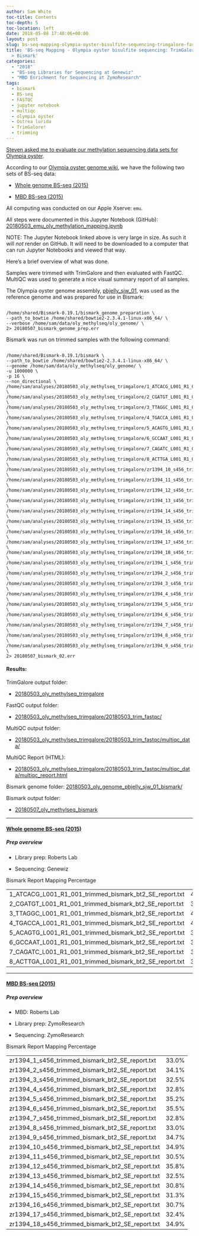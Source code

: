 ```yaml
---
author: Sam White
toc-title: Contents
toc-depth: 5
toc-location: left
date: 2018-05-08 17:40:06+00:00
layout: post
slug: bs-seq-mapping-olympia-oyster-bisulfite-sequencing-trimgalore-fastqc-bismark
title: 'BS-seq Mapping - Olympia oyster bisulfite sequencing: TrimGalore > FastQC
  > Bismark'
categories:
  - "2018"
  - "BS-seq Libraries for Sequencing at Genewiz"
  - "MBD Enrichment for Sequencing at ZymoResearch"
tags:
  - bismark
  - BS-seq
  - FASTQC
  - jupyter notebook
  - multiqc
  - olympia oyster
  - Ostrea lurida
  - TrimGalore!
  - trimming
---
```


[Steven asked me to evaluate our methylation sequencing data sets for Olympia oyster](https://github.com/RobertsLab/resources/issues/225).

According to our [Olympia oyster genome wiki](https://github.com/RobertsLab/project-olympia.oyster-genomic/wiki), we have the following two sets of BS-seq data:





  * [Whole genome BS-seq (2015)](https://github.com/RobertsLab/project-olympia.oyster-genomic/wiki/Whole-genome-BSseq-December-2015)



  * [MBD BS-seq (2015)](https://github.com/RobertsLab/project-olympia.oyster-genomic/wiki/MBD-BSseq-December-2015)






All computing was conducted on our Apple Xserve: `emu`.

All steps were documented in this Jupyter Notebook (GitHub): [20180503_emu_oly_methylation_mapping.ipynb](https://github.com/sr320/LabDocs/blob/master/jupyter_nbs/sam/20180503_emu_oly_methylation_mapping.ipynb)

NOTE: The Jupyter Notebook linked above is very large in size. As such it will _not_ render on GitHub. It will need to be downloaded to a computer that can run Jupyter Notebooks and viewed that way.

Here's a brief overview of what was done.

Samples were trimmed with TrimGalore and then evaluated with FastQC. MultiQC was used to generate a nice visual summary report of all samples.

The Olympia oyster genome assembly, [pbjelly_sjw_01](https://github.com/RobertsLab/project-olympia.oyster-genomic/wiki/Genome-Assemblies), was used as the reference genome and was prepared for use in Bismark:


<pre><code>
/home/shared/Bismark-0.19.1/bismark_genome_preparation \
--path_to_bowtie /home/shared/bowtie2-2.3.4.1-linux-x86_64/ \
--verbose /home/sam/data/oly_methylseq/oly_genome/ \
2> 20180507_bismark_genome_prep.err
</code></pre>



Bismark was run on trimmed samples with the following command:



<pre><code>
/home/shared/Bismark-0.19.1/bismark \
--path_to_bowtie /home/shared/bowtie2-2.3.4.1-linux-x86_64/ \
--genome /home/sam/data/oly_methylseq/oly_genome/ \
-u 1000000 \
-p 16 \
--non_directional \
/home/sam/analyses/20180503_oly_methylseq_trimgalore/1_ATCACG_L001_R1_001_trimmed.fq.gz \
/home/sam/analyses/20180503_oly_methylseq_trimgalore/2_CGATGT_L001_R1_001_trimmed.fq.gz \
/home/sam/analyses/20180503_oly_methylseq_trimgalore/3_TTAGGC_L001_R1_001_trimmed.fq.gz \
/home/sam/analyses/20180503_oly_methylseq_trimgalore/4_TGACCA_L001_R1_001_trimmed.fq.gz \
/home/sam/analyses/20180503_oly_methylseq_trimgalore/5_ACAGTG_L001_R1_001_trimmed.fq.gz \
/home/sam/analyses/20180503_oly_methylseq_trimgalore/6_GCCAAT_L001_R1_001_trimmed.fq.gz \
/home/sam/analyses/20180503_oly_methylseq_trimgalore/7_CAGATC_L001_R1_001_trimmed.fq.gz \
/home/sam/analyses/20180503_oly_methylseq_trimgalore/8_ACTTGA_L001_R1_001_trimmed.fq.gz \
/home/sam/analyses/20180503_oly_methylseq_trimgalore/zr1394_10_s456_trimmed.fq.gz \
/home/sam/analyses/20180503_oly_methylseq_trimgalore/zr1394_11_s456_trimmed.fq.gz \
/home/sam/analyses/20180503_oly_methylseq_trimgalore/zr1394_12_s456_trimmed.fq.gz \
/home/sam/analyses/20180503_oly_methylseq_trimgalore/zr1394_13_s456_trimmed.fq.gz \
/home/sam/analyses/20180503_oly_methylseq_trimgalore/zr1394_14_s456_trimmed.fq.gz \
/home/sam/analyses/20180503_oly_methylseq_trimgalore/zr1394_15_s456_trimmed.fq.gz \
/home/sam/analyses/20180503_oly_methylseq_trimgalore/zr1394_16_s456_trimmed.fq.gz \
/home/sam/analyses/20180503_oly_methylseq_trimgalore/zr1394_17_s456_trimmed.fq.gz \
/home/sam/analyses/20180503_oly_methylseq_trimgalore/zr1394_18_s456_trimmed.fq.gz \
/home/sam/analyses/20180503_oly_methylseq_trimgalore/zr1394_1_s456_trimmed.fq.gz \
/home/sam/analyses/20180503_oly_methylseq_trimgalore/zr1394_2_s456_trimmed.fq.gz \
/home/sam/analyses/20180503_oly_methylseq_trimgalore/zr1394_3_s456_trimmed.fq.gz \
/home/sam/analyses/20180503_oly_methylseq_trimgalore/zr1394_4_s456_trimmed.fq.gz \
/home/sam/analyses/20180503_oly_methylseq_trimgalore/zr1394_5_s456_trimmed.fq.gz \
/home/sam/analyses/20180503_oly_methylseq_trimgalore/zr1394_6_s456_trimmed.fq.gz \
/home/sam/analyses/20180503_oly_methylseq_trimgalore/zr1394_7_s456_trimmed.fq.gz \
/home/sam/analyses/20180503_oly_methylseq_trimgalore/zr1394_8_s456_trimmed.fq.gz \
/home/sam/analyses/20180503_oly_methylseq_trimgalore/zr1394_9_s456_trimmed.fq.gz \
2> 20180507_bismark_02.err
</code></pre>





#### Results:



TrimGalore output folder:





  * [20180503_oly_methylseq_trimgalore](https://owl.fish.washington.edu/Athaliana/20180503_oly_methylseq_trimgalore/)



FastQC output folder:



  * [20180503_oly_methylseq_trimgalore/20180503_trim_fastqc/](https://owl.fish.washington.edu/Athaliana/20180503_oly_methylseq_trimgalore/20180503_trim_fastqc/)



MultiQC output folder:



  * [20180503_oly_methylseq_trimgalore/20180503_trim_fastqc/multiqc_data/](https://owl.fish.washington.edu/Athaliana/20180503_oly_methylseq_trimgalore/20180503_trim_fastqc/multiqc_data/)



MultiQC Report (HTML):



  * [20180503_oly_methylseq_trimgalore/20180503_trim_fastqc/multiqc_data/multiqc_report.html](https://owl.fish.washington.edu/Athaliana/20180503_oly_methylseq_trimgalore/20180503_trim_fastqc/multiqc_data/multiqc_report.html)



Bismark genome folder: [20180503_oly_genome_pbjelly_sjw_01_bismark/](https://owl.fish.washington.edu/Athaliana/20180503_oly_genome_pbjelly_sjw_01_bismark/)

Bismark output folder:





  * [20180507_oly_methylseq_bismark](https://owl.fish.washington.edu/Athaliana/20180507_oly_methylseq_bismark/)





* * *





#### [Whole genome BS-seq (2015)](https://github.com/RobertsLab/project-olympia.oyster-genomic/wiki/Whole-genome-BSseq-December-2015)





##### Prep overview







  * Library prep: Roberts Lab


  * Sequencing: Genewiz



<table >

<tr >
  Bismark Report
  Mapping Percentage
</tr>

<tbody >
<tr >

<td >1_ATCACG_L001_R1_001_trimmed_bismark_bt2_SE_report.txt
</td>

<td >40.3%
</td>
</tr>
<tr >

<td >2_CGATGT_L001_R1_001_trimmed_bismark_bt2_SE_report.txt
</td>

<td >39.9%
</td>
</tr>
<tr >

<td >3_TTAGGC_L001_R1_001_trimmed_bismark_bt2_SE_report.txt
</td>

<td >40.2%
</td>
</tr>
<tr >

<td >4_TGACCA_L001_R1_001_trimmed_bismark_bt2_SE_report.txt
</td>

<td >40.4%
</td>
</tr>
<tr >

<td >5_ACAGTG_L001_R1_001_trimmed_bismark_bt2_SE_report.txt
</td>

<td >39.9%
</td>
</tr>
<tr >

<td >6_GCCAAT_L001_R1_001_trimmed_bismark_bt2_SE_report.txt
</td>

<td >39.6%
</td>
</tr>
<tr >

<td >7_CAGATC_L001_R1_001_trimmed_bismark_bt2_SE_report.txt
</td>

<td >39.9%
</td>
</tr>
<tr >

<td >8_ACTTGA_L001_R1_001_trimmed_bismark_bt2_SE_report.txt
</td>

<td >39.7%
</td>
</tr>
</tbody>
</table>



* * *





#### [MBD BS-seq (2015) ](https://github.com/RobertsLab/project-olympia.oyster-genomic/wiki/MBD-BSseq-December-2015)





##### Prep overview







  * MBD: Roberts Lab


  * Library prep: ZymoResearch


  * Sequencing: ZymoResearch



<table >

<tr >
  Bismark Report
  Mapping Percentage
</tr>

<tbody >
<tr >

<td >zr1394_1_s456_trimmed_bismark_bt2_SE_report.txt
</td>

<td >33.0%
</td>
</tr>
<tr >

<td >zr1394_2_s456_trimmed_bismark_bt2_SE_report.txt
</td>

<td >34.1%
</td>
</tr>
<tr >

<td >zr1394_3_s456_trimmed_bismark_bt2_SE_report.txt
</td>

<td >32.5%
</td>
</tr>
<tr >

<td >zr1394_4_s456_trimmed_bismark_bt2_SE_report.txt
</td>

<td >32.8%
</td>
</tr>
<tr >

<td >zr1394_5_s456_trimmed_bismark_bt2_SE_report.txt
</td>

<td >35.2%
</td>
</tr>
<tr >

<td >zr1394_6_s456_trimmed_bismark_bt2_SE_report.txt
</td>

<td >35.5%
</td>
</tr>
<tr >

<td >zr1394_7_s456_trimmed_bismark_bt2_SE_report.txt
</td>

<td >32.8%
</td>
</tr>
<tr >

<td >zr1394_8_s456_trimmed_bismark_bt2_SE_report.txt
</td>

<td >33.0%
</td>
</tr>
<tr >

<td >zr1394_9_s456_trimmed_bismark_bt2_SE_report.txt
</td>

<td >34.7%
</td>
</tr>
<tr >

<td >zr1394_10_s456_trimmed_bismark_bt2_SE_report.txt
</td>

<td >34.9%
</td>
</tr>
<tr >

<td >zr1394_11_s456_trimmed_bismark_bt2_SE_report.txt
</td>

<td >30.5%
</td>
</tr>
<tr >

<td >zr1394_12_s456_trimmed_bismark_bt2_SE_report.txt
</td>

<td >35.8%
</td>
</tr>
<tr >

<td >zr1394_13_s456_trimmed_bismark_bt2_SE_report.txt
</td>

<td >32.5%
</td>
</tr>
<tr >

<td >zr1394_14_s456_trimmed_bismark_bt2_SE_report.txt
</td>

<td >30.8%
</td>
</tr>
<tr >

<td >zr1394_15_s456_trimmed_bismark_bt2_SE_report.txt
</td>

<td >31.3%
</td>
</tr>
<tr >

<td >zr1394_16_s456_trimmed_bismark_bt2_SE_report.txt
</td>

<td >30.7%
</td>
</tr>
<tr >

<td >zr1394_17_s456_trimmed_bismark_bt2_SE_report.txt
</td>

<td >32.4%
</td>
</tr>
<tr >

<td >zr1394_18_s456_trimmed_bismark_bt2_SE_report.txt
</td>

<td >34.9%
</td>
</tr>
</tbody>
</table>

